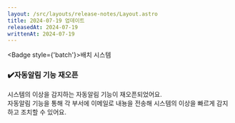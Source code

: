 ```yaml
---
layout: /src/layouts/release-notes/Layout.astro
title: 2024-07-19 업데이트
releasedAt: 2024-07-19
writtenAt: 2024-07-19
---
```




<Badge style={'batch'}>배치 시스템</Badge>
### ✔️자동알림 기능 재오픈
시스템의 이상을 감지하는 자동알림 기능이 재오픈되었어요.\
자동알림 기능을 통해 각 부서에 이메일로 내뇽을 전송해 시스템의 이상을 빠르게 감지하고 조치할 수 있어요.
<br/>
